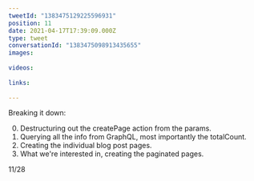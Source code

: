 ```yaml
---
tweetId: "1383475129225596931"
position: 11
date: 2021-04-17T17:39:09.000Z
type: tweet
conversationId: "1383475098913435655"
images:
  
videos:
  
links:
  
---
```

Breaking it down:

0. Destructuring out the createPage action from the params.
1. Querying all the info from GraphQL, most importantly the totalCount.
2. Creating the individual blog post pages.
3. What we're interested in, creating the paginated pages.

11/28
